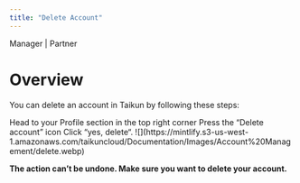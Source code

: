 ```yaml
---
title: "Delete Account"
---
```


<Icon icon="user-tie" iconType="solid" /> Manager | <Icon icon="handshake" iconType="solid" /> Partner

# Overview

You can delete an account in Taikun by following these steps:

<Steps>
  <Step title="First Step">
    Head to your Profile section in the top right corner
  </Step>

  <Step title="Second Step">
    Press the “Delete account” icon
  </Step>

  <Step title="Third Step">
    Click “yes, delete“.
  </Step>
</Steps>

<Frame caption="How to Delete Your Account in Taikun CloudWorks">
  ![](https://mintlify.s3-us-west-1.amazonaws.com/taikuncloud/Documentation/Images/Account%20Management/delete.webp)
</Frame>

<Warning>**The action can’t be undone. Make sure you want to delete your account.**</Warning>